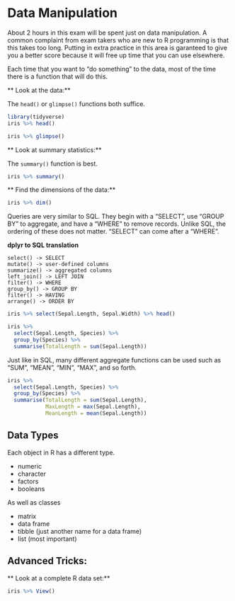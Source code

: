 # Data Manipulation

About 2 hours in this exam will be spent just on data manipulation.  A common complaint from exam takers who are new to R programming is that this takes too long.  Putting in extra practice in this area is garanteed to give you a better score because it will free up time that you can use elsewhere.

Each time that you want to "do something" to the data, most of the time there is a function that will do this.  

** Look at the data:**

The `head()` or `glimpse()` functions both suffice.

```r
library(tidyverse)
iris %>% head()
```

```r
iris %>% glimpse()
```

** Look at summary statistics:**

The `summary()` function is best.

```r
iris %>% summary()
```

** Find the dimensions of the data:**

```r
iris %>% dim()
```

Queries are very similar to SQL.  They begin with a "SELECT", use "GROUP BY" to aggregate, and have a "WHERE" to remove records.  Unlike SQL, the ordering of these does not matter.  "SELECT" can come after a "WHERE".

**dplyr to SQL translation**

```
select() -> SELECT
mutate() -> user-defined columns
summarize() -> aggregated columns
left_join() -> LEFT JOIN
filter() -> WHERE
group_by() -> GROUP BY
filter() -> HAVING
arrange() -> ORDER BY

```

```r
iris %>% select(Sepal.Length, Sepal.Width) %>% head()
```

```r
iris %>% 
  select(Sepal.Length, Species) %>% 
  group_by(Species) %>% 
  summarise(TotalLength = sum(Sepal.Length))
```

Just like in SQL, many different aggregate functions can be used such as "SUM", "MEAN", "MIN", "MAX", and so forth.

```r
iris %>% 
  select(Sepal.Length, Species) %>% 
  group_by(Species) %>% 
  summarise(TotalLength = sum(Sepal.Length),
            MaxLength = max(Sepal.Length),
            MeanLength = mean(Sepal.Length))
```

## Data Types

Each object in R has a different type.  

- numeric 
- character 
- factors
- booleans

As well as classes

- matrix
- data frame
- tibble (just another name for a data frame)
- list (most important)

## Advanced Tricks:

** Look at a complete R data set:**

```r
iris %>% View()
```





